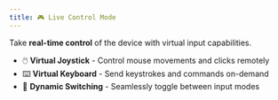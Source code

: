 ```yaml
---
title: 🎮 Live Control Mode
---
```


Take **real-time control** of the device with virtual input capabilities.
- 🖱️ **Virtual Joystick** - Control mouse movements and clicks remotely
- ⌨️ **Virtual Keyboard** - Send keystrokes and commands on-demand
- 🔄 **Dynamic Switching** - Seamlessly toggle between input modes